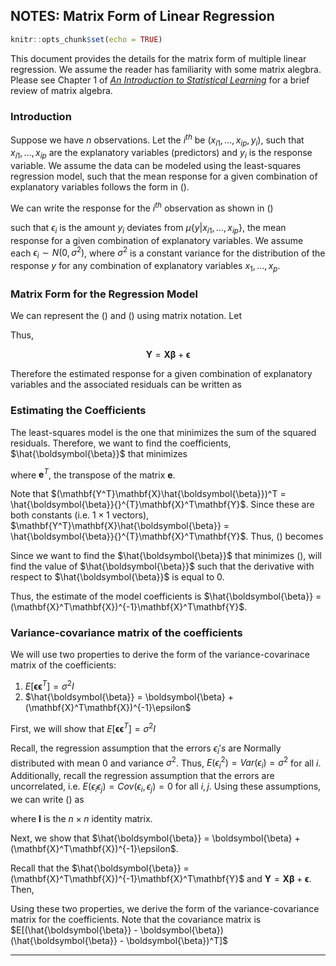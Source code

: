 ## NOTES: Matrix Form of Linear Regression

```r
knitr::opts_chunk$set(echo = TRUE)
```

This document provides the details for the matrix form of multiple linear regression. We assume the reader has familiarity with some matrix alegbra. Please see Chapter 1 of [*An Introduction to Statistical Learning*](https://www-bcf.usc.edu/~gareth/ISL/) for a brief review of matrix algebra. 

### Introduction 


Suppose we have $n$ observations. Let the $i^{th}$ be $(x_{i1}, \ldots, x_{ip}, y_i)$, such that $x_{i1}, \ldots, x_{ip}$ are the explanatory variables (predictors) and $y_i$ is the response variable. We assume the data can be modeled using the least-squares regression model, such that the mean response for a given combination of explanatory variables follows the form in (\ref{basic_model}).

\begin{equation}
\label{basic_model}
y = \beta_0 + \beta_1 x_1 + \dots + \beta_p x_p 
\end{equation}

We can write the response for the $i^{th}$ observation as shown in (\ref{ind_response})

\begin{equation}
\label{ind_response}
y_i = \beta_0 + \beta_1 x_{i1} + \dots + \beta_p x_{ip} + \epsilon_i 
\end{equation}

such that $\epsilon_i$ is the amount $y_i$ deviates from $\mu\{y|x_{i1}, \ldots, x_{ip}\}$, the mean response for a given combination of explanatory variables. We assume each $\epsilon_i \sim N(0,\sigma^2)$, where $\sigma^2$ is a constant variance for the distribution of the response $y$ for any combination of explanatory variables $x_1, \ldots, x_p$. 

### Matrix Form for the Regression Model 

We can represent the (\ref{basic_model}) and (\ref{ind_response}) using matrix notation. Let 

\begin{equation}
\label{matrix notation}
\mathbf{Y} = \begin{bmatrix}y_1 \\ y_2 \\ \vdots \\y_n\end{bmatrix} 
\hspace{15mm}
\mathbf{X} = \begin{bmatrix}x_{11} & x_{12} & \dots & x_{1p} \\
x_{21} & x_{22} & \dots & x_{2p} \\
\vdots & \vdots & \ddots & \vdots\\
x_{n1} & x_{n2} & \dots & x_{np} \end{bmatrix}
\hspace{15mm}
\boldsymbol{\beta}= \begin{bmatrix}\beta_0 \\ \beta_1 \\ \vdots \\ \beta_p \end{bmatrix} 
\hspace{15mm}
\boldsymbol{\epsilon}= \begin{bmatrix}\epsilon_1 \\ \epsilon_2 \\ \vdots \\ \epsilon_n \end{bmatrix}
\end{equation}

Thus, 

$$\mathbf{Y} = \mathbf{X}\boldsymbol{\beta} + \mathbf{\epsilon}$$

Therefore the estimated response for a given combination of explanatory variables and the associated residuals can be written as

\begin{equation}
\label{matrix_mean}
\hat{\mathbf{Y}} = \mathbf{X}\hat{\boldsymbol{\beta}} \hspace{10mm} \mathbf{e} = \mathbf{Y} - \mathbf{X}\hat{\boldsymbol{\beta}}
\end{equation}

### Estimating the Coefficients

The least-squares model is the one that minimizes the sum of the squared residuals. Therefore, we want to find the coefficients, $\hat{\boldsymbol{\beta}}$ that minimizes

\begin{equation}
\label{sum_sq_resid}
\sum\limits_{i=1}^{n} e_{i}^2 = \mathbf{e}^T\mathbf{e} = (\mathbf{Y} - \mathbf{X}\hat{\boldsymbol{\beta}})^T(\mathbf{Y} - \mathbf{X}\hat{\boldsymbol{\beta}})
\end{equation}

where $\mathbf{e}^T$, the transpose of the matrix $\mathbf{e}$. 

\begin{equation}
\label{model_equation}
(\mathbf{Y} - \mathbf{X}\hat{\boldsymbol{\beta}})^T(\mathbf{Y} - \mathbf{X}\hat{\boldsymbol{\beta}}) = (\mathbf{Y}^T\mathbf{Y} - 
\mathbf{Y}^T \mathbf{X}\hat{\boldsymbol{\beta}} - (\hat{\boldsymbol{\beta}}{}^{T}\mathbf{X}^T\mathbf{Y} +
\hat{\boldsymbol{\beta}}{}^{T}\mathbf{X}^T\mathbf{X}
\hat{\boldsymbol{\beta}})
\end{equation}

Note that $(\mathbf{Y^T}\mathbf{X}\hat{\boldsymbol{\beta}})^T = \hat{\boldsymbol{\beta}}{}^{T}\mathbf{X}^T\mathbf{Y}$. Since these are both constants (i.e. $1\times 1$ vectors), $\mathbf{Y^T}\mathbf{X}\hat{\boldsymbol{\beta}} = \hat{\boldsymbol{\beta}}{}^{T}\mathbf{X}^T\mathbf{Y}$. Thus, (\ref{model_equation}) becomes 

\begin{equation}
\mathbf{Y}^T\mathbf{Y} - 2 \mathbf{X}^T\hat{\boldsymbol{\beta}}{}^{T}\mathbf{Y} + \hat{\boldsymbol{\beta}}{}^{T}\mathbf{X}^T\mathbf{X}
\hat{\boldsymbol{\beta}}
\end{equation}

Since we want to find the $\hat{\boldsymbol{\beta}}$ that minimizes (\ref{sum_sq_resid}), will find the value of $\hat{\boldsymbol{\beta}}$ such that the derivative with respect to $\hat{\boldsymbol{\beta}}$ is equal to 0. 

\begin{equation}
\begin{aligned}
\frac{\partial \mathbf{e}^T\mathbf{e}}{\partial \hat{\boldsymbol{\beta}}} & = \frac{\partial}{\partial \hat{\boldsymbol{\beta}}}(\mathbf{Y}^T\mathbf{Y} - 2 \mathbf{X}^T\hat{\boldsymbol{\beta}}{}^T\mathbf{Y} + \hat{\boldsymbol{\beta}}{}^{T}\mathbf{X}^T\mathbf{X}\hat{\boldsymbol{\beta}}) = 0 \\[10pt]
&\Rightarrow - 2 \mathbf{X}^T\mathbf{Y} + 2 \mathbf{X}^T\mathbf{X}\hat{\boldsymbol{\beta}} = 0 \\[10pt]
& \Rightarrow 2 \mathbf{X}^T\mathbf{Y} = 2 \mathbf{X}^T\mathbf{X}\hat{\boldsymbol{\beta}} \\[10pt]
& \Rightarrow \mathbf{X}^T\mathbf{Y} = \mathbf{X}^T\mathbf{X}\hat{\boldsymbol{\beta}} \\[10pt]
& \Rightarrow (\mathbf{X}^T\mathbf{X})^{-1}\mathbf{X}^T\mathbf{Y} = (\mathbf{X}^T\mathbf{X})^{-1}\mathbf{X}^T\mathbf{X}\hat{\boldsymbol{\beta}} \\[10pt]
& \Rightarrow (\mathbf{X}^T\mathbf{X})^{-1}\mathbf{X}^T\mathbf{Y} = \mathbf{I}\hat{\boldsymbol{\beta}}
\end{aligned}
\end{equation}

Thus, the estimate of the model coefficients is $\hat{\boldsymbol{\beta}} = (\mathbf{X}^T\mathbf{X})^{-1}\mathbf{X}^T\mathbf{Y}$.


### Variance-covariance matrix of the coefficients

We will use two properties to derive the form of the variance-covarinace matrix of the coefficients: 

1. $E[\boldsymbol{\epsilon}\boldsymbol{\epsilon}^T] = \sigma^2I$
2. $\hat{\boldsymbol{\beta}} = \boldsymbol{\beta} + (\mathbf{X}^T\mathbf{X})^{-1}\epsilon$

First, we will show that $E[\boldsymbol{\epsilon}\boldsymbol{\epsilon}^T] = \sigma^2I$
\begin{equation}
\label{expected_error}
\begin{aligned}
E[\boldsymbol{\epsilon}\boldsymbol{\epsilon}^T] &= E \begin{bmatrix}\epsilon_1  & \epsilon_2 & \dots & \epsilon_n \end{bmatrix}\begin{bmatrix}\epsilon_1 \\ \epsilon_2 \\ \vdots \\ \epsilon_n \end{bmatrix}  \\[10pt]
& = E \begin{bmatrix} \epsilon_1^2  & \epsilon_1 \epsilon_2 & \dots & \epsilon_1 \epsilon_n \\
\epsilon_2 \epsilon_1 & \epsilon_2^2 & \dots & \epsilon_2 \epsilon_n \\ 
\vdots & \vdots & \ddots & \vdots \\ 
\epsilon_n \epsilon_1 & \epsilon_n \epsilon_2 & \dots & \epsilon_n^2 
\end{bmatrix} \\[10pt]
& = \begin{bmatrix} E[\epsilon_1^2]  & E[\epsilon_1 \epsilon_2] & \dots & E[\epsilon_1 \epsilon_n] \\
E[\epsilon_2 \epsilon_1] & E[\epsilon_2^2] & \dots & E[\epsilon_2 \epsilon_n] \\
\vdots & \vdots & \ddots & \vdots \\ 
E[\epsilon_n \epsilon_1] & E[\epsilon_n \epsilon_2] & \dots & E[\epsilon_n^2]
\end{bmatrix}
\end{aligned}
\end{equation}

Recall, the regression assumption that the errors $\epsilon_i's$ are Normally distributed with mean 0 and variance $\sigma^2$. Thus, $E(\epsilon_i^2) = Var(\epsilon_i) = \sigma^2$ for all $i$. Additionally, recall the regression assumption that the errors are uncorrelated, i.e. $E(\epsilon_i \epsilon_j) = Cov(\epsilon_i, \epsilon_j) = 0$ for all $i,j$. Using these assumptions, we can write (\ref{expected_error}) as 

\begin{equation}
E[\mathbf{\epsilon}\mathbf{\epsilon}^T]  = \begin{bmatrix} \sigma^2  & 0 & \dots & 0 \\
0 & \sigma^2  & \dots & 0 \\
\vdots & \vdots & \ddots & \vdots \\
0 & 0 & \dots & \sigma^2
\end{bmatrix} = \sigma^2 \mathbf{I}
\end{equation}

where $\mathbf{I}$ is the $n \times n$ identity matrix.


Next, we show that $\hat{\boldsymbol{\beta}} = \boldsymbol{\beta} + (\mathbf{X}^T\mathbf{X})^{-1}\epsilon$.

Recall that the $\hat{\boldsymbol{\beta}} = (\mathbf{X}^T\mathbf{X})^{-1}\mathbf{X}^T\mathbf{Y}$ and $\mathbf{Y} = \mathbf{X}\mathbf{\beta} + \mathbf{\epsilon}$.  Then,

\begin{equation}
\begin{aligned}
\hat{\boldsymbol{\beta}} &= (\mathbf{X}^T\mathbf{X})^{-1}\mathbf{X}^T\mathbf{Y} \\[10pt]
&= (\mathbf{X}^T\mathbf{X})^{-1}\mathbf{X}^T(\mathbf{X}\boldsymbol{\beta} + \boldsymbol{\epsilon}) \\[10pt]
&= \boldsymbol{\beta} + (\mathbf{X}^T\mathbf{X})^{-1}\mathbf{X}^T \mathbf{\epsilon} \\
\end{aligned}
\end{equation}


Using these two properties, we derive the form of the variance-covariance matrix for the coefficients. Note that the covariance matrix is $E[(\hat{\boldsymbol{\beta}} - \boldsymbol{\beta})(\hat{\boldsymbol{\beta}} - \boldsymbol{\beta})^T]$

\begin{equation}
\begin{aligned}
E[(\hat{\boldsymbol{\beta}} - \boldsymbol{\beta})(\hat{\boldsymbol{\beta}} - \boldsymbol{\beta})^T] &= E[(\boldsymbol{\beta} + (\mathbf{X}^T\mathbf{X})^{-1} \mathbf{X}^T \boldsymbol{\epsilon} - \boldsymbol{\beta})(\boldsymbol{\beta} + (\mathbf{X}^T\mathbf{X})^{-1} \mathbf{X}^T \boldsymbol{\epsilon} - \boldsymbol{\beta})^T]\\[10pt]
& = E[(\mathbf{X}^T\mathbf{X})^{-1} \mathbf{X}^T \boldsymbol{\epsilon}\boldsymbol{\epsilon}^T\mathbf{X}(\mathbf{X}^T\mathbf{X})^{-1}] \\[10pt]
& = (\mathbf{X}^T\mathbf{X})^{-1} \mathbf{X}^T E[\boldsymbol{\epsilon}\boldsymbol{\epsilon}^T]\mathbf{X}(\mathbf{X}^T\mathbf{X})^{-1}\\[10pt]
& = (\mathbf{X}^T\mathbf{X})^{-1} \mathbf{X}^T (\sigma^2\mathbf{I})\mathbf{X}(\mathbf{X}^T\mathbf{X})^{-1}\\
&= \sigma^2\mathbf{I}(\mathbf{X}^T\mathbf{X})^{-1}\mathbf{X}^T\mathbf{X}(\mathbf{X}^T\mathbf{X})^{-1}\\[10pt]
& = \sigma^2\mathbf{I}(\mathbf{X}^T\mathbf{X})^{-1}\\[10pt]
&  = \sigma^2(\mathbf{X}^T\mathbf{X})^{-1} \\
\end{aligned}
\end{equation}

***












